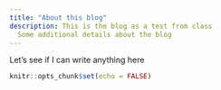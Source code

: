 ```yaml
---
title: "About this blog"
description: This is the blog as a test from class
  Some additional details about the blog
---
```


Let's see if I can write anything here

```r
knitr::opts_chunk$set(echo = FALSE)
```
